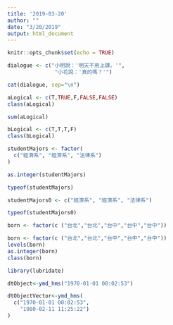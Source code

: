 ```yaml
---
title: '2019-03-20'
author: ""
date: "3/20/2019"
output: html_document
---
```


```r
knitr::opts_chunk$set(echo = TRUE)
```

```r
dialogue <- c("小明說：'明天不用上課。'",
               "小花說：'真的嗎？'")

cat(dialogue, sep="\n")
```
```r
aLogical <- c(T,TRUE,F,FALSE,FALSE)
class(aLogical)
```
```r
sum(aLogical)
```
```r
bLogical <- c(T,T,T,F)
class(bLogical)
```
```r
studentMajors <- factor(
  c("經濟系", "經濟系", "法律系")
)
```



```r
as.integer(studentMajors)
```

```r
typeof(studentMajors)
```

```r
studentMajors0 <- c("經濟系", "經濟系", "法律系")
```
```r
typeof(studentMajors0)
```

```r
born <- factor(c ("台北","台北","台中","台中","台中"))
```

```r
born <- factor(c ("台北","台北","台中","台中","台中"))
levels(born)
as.integer(born)
class(born)
```
```r
library(lubridate)
```

```r
dtObject<-ymd_hms("1970-01-01 00:02:53") 
```

```r
dtObjectVector<-ymd_hms(
  c("1970-01-01 00:02:53",
    "1980-02-11 11:25:22")
)
```

